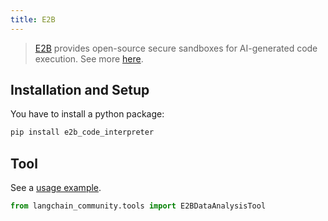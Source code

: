 ```yaml
---
title: E2B
---
```


>[E2B](https://e2b.dev/) provides open-source secure sandboxes
> for AI-generated code execution. See more [here](https://github.com/e2b-dev).

## Installation and Setup

You have to install a python package:

```bash
pip install e2b_code_interpreter
```

## Tool

See a [usage example](/oss/javascript/integrations/tools/e2b_data_analysis).

```python
from langchain_community.tools import E2BDataAnalysisTool
```
